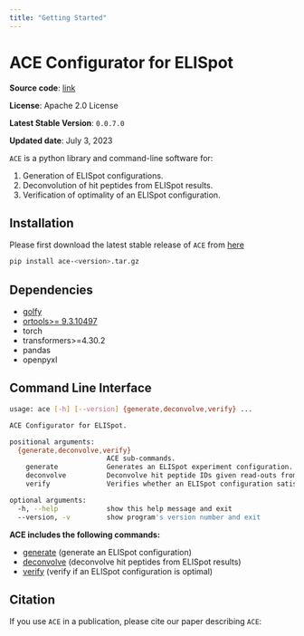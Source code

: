 ```yaml
---
title: "Getting Started"
---
```


# **ACE Configurator for ELISpot**

**Source code**: [link](https://github.com/pirl-unc/ace)

**License**: Apache 2.0 License

**Latest Stable Version**: `0.0.7.0`

**Updated date**: July 3, 2023

`ACE` is a python library and command-line software for:

1. Generation of ELISpot configurations.
2. Deconvolution of hit peptides from ELISpot results.
3. Verification of optimality of an ELISpot configuration.

## **Installation**

Please first download the latest stable release of `ACE` from [here](https://github.com/pirl-unc/ace/releases)

```bash
pip install ace-<version>.tar.gz
```

## Dependencies

- [golfy](https://github.com/pirl-unc/golfy)
- [ortools>= 9.3.10497](https://developers.google.com/optimization/install)
- torch
- transformers>=4.30.2
- pandas
- openpyxl

## **Command Line Interface**

```bash
usage: ace [-h] [--version] {generate,deconvolve,verify} ...

ACE Configurator for ELISpot.

positional arguments:
  {generate,deconvolve,verify}
                        ACE sub-commands.
    generate            Generates an ELISpot experiment configuration.
    deconvolve          Deconvolve hit peptide IDs given read-outs from an ELISpot experiment.
    verify              Verifies whether an ELISpot configuration satisfies all ACE constraints.

optional arguments:
  -h, --help            show this help message and exit
  --version, -v         show program's version number and exit
```

**ACE includes the following commands:** 

* [generate](generate.qmd) (generate an ELISpot configuration)
* [deconvolve](deconvolve.qmd) (deconvolve hit peptides from ELISpot results)
* [verify](verify.qmd) (verify if an ELISpot configuration is optimal)

## **Citation**

If you use `ACE` in a publication, please cite our paper describing `ACE`:
